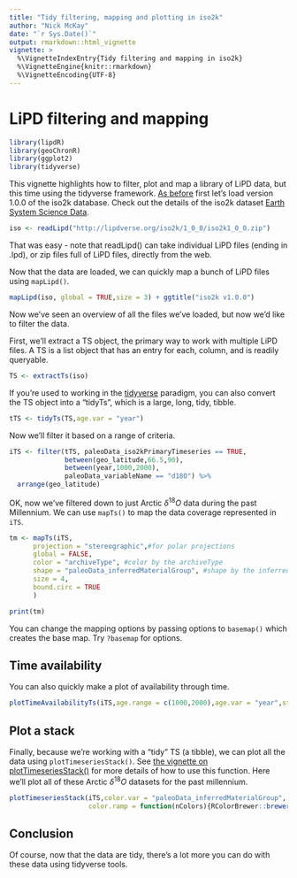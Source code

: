 ```yaml
---
title: "Tidy filtering, mapping and plotting in iso2k"
author: "Nick McKay"
date: "`r Sys.Date()`"
output: rmarkdown::html_vignette
vignette: >
  %\VignetteIndexEntry{Tidy filtering and mapping in iso2k}
  %\VignetteEngine{knitr::rmarkdown}
  %\VignetteEncoding{UTF-8}
---
```


# LiPD filtering and mapping

```r
library(lipdR)
library(geoChronR)
library(ggplot2)
library(tidyverse)
```

This vignette highlights how to filter, plot and map a library of LiPD data, but this time using the tidyverse framework. [As before](TsFilteringAndMapping.html) first let's load version 1.0.0 of the iso2k database. Check out the details of the iso2k dataset [Earth System Science Data](https://essd.copernicus.org/articles/12/2261/2020/).


```r
iso <- readLipd("http://lipdverse.org/iso2k/1_0_0/iso2k1_0_0.zip")
```

That was easy - note that readLipd() can take individual LiPD files (ending in .lpd), or zip files full of LiPD files, directly from the web. 

Now that the data are loaded, we can quickly map a bunch of LiPD files using `mapLipd()`.

```r
mapLipd(iso, global = TRUE,size = 3) + ggtitle("iso2k v1.0.0")
```

Now we've seen an overview of all the files we've loaded, but now we'd like to filter the data.

First, we'll extract a TS object, the primary way to work with multiple LiPD files. 
A TS is a list object that has an entry for each, column, and is readily queryable. 

```r
TS <- extractTs(iso)
```


If you're used to working in the [tidyverse](http://tidyverse.org) paradigm, you can also convert the TS object into a "tidyTs", which is a large, long, tidy, tibble.


```r
tTS <- tidyTs(TS,age.var = "year")
```


Now we'll filter it based on a range of criteria. 

```r
iTS <- filter(tTS, paleoData_iso2kPrimaryTimeseries == TRUE,
              between(geo_latitude,66.5,90),
              between(year,1000,2000),
              paleoData_variableName == "d18O") %>% 
  arrange(geo_latitude)
```


OK, now we've filtered down to just Arctic $\delta^{18}O$ data during the past Millennium.
We can use `mapTs()` to map the data coverage represented in `iTS`. 

```r
tm <- mapTs(iTS,
      projection = "stereographic",#for polar projections
      global = FALSE,
      color = "archiveType", #color by the archiveType
      shape = "paleoData_inferredMaterialGroup", #shape by the inferredMaterialGroup
      size = 4,
      bound.circ = TRUE
      )

print(tm)
```




You can change the mapping options by passing options to `basemap()` which creates the base map. Try `?basemap` for options. 



## Time availability

You can also quickly make a plot of availability through time.

```r
plotTimeAvailabilityTs(iTS,age.range = c(1000,2000),age.var = "year",step = 20)
```

## Plot a stack

Finally, because we're working with a "tidy" TS (a tibble), we can plot all the data using `plotTimeseriesStack()`. See [the vignette on plotTimeseriesStack()](PlotTimeseriesStack.html) for more details of how to use this function. Here we'll plot all of these Arctic $\delta^{18}O$ datasets for the past millennium. 

```r
plotTimeseriesStack(iTS,color.var = "paleoData_inferredMaterialGroup",
                    color.ramp = function(nColors){RColorBrewer::brewer.pal(nColors,"Set1")}) 
```

## Conclusion

Of course, now that the data are tidy, there's a lot more you can do with these data using tidyverse tools. 






